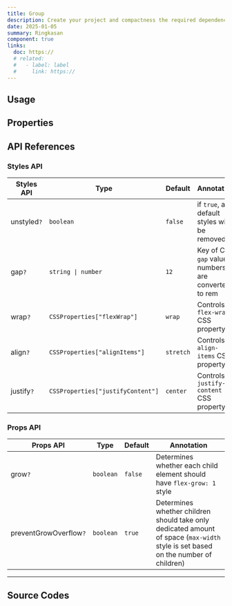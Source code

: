 ```yaml
---
title: Group
description: Create your project and compactness the required dependencies.
date: 2025-01-05
summary: Ringkasan
component: true
links:
  doc: https://
  # related:
  #   - label: label
  #     link: https://
---
```


## Usage

<GroupDemosUsage />

## Properties

<GroupDemosConfigurator />

## API References

### Styles API

| Styles API  | Type                              | Default   | Annotation                                            |
| ----------- | --------------------------------- | --------- | ----------------------------------------------------- |
| unstyled`?` | `boolean`                         | `false`   | if `true`, all default styles will be removed         |
| gap`?`      | `string \| number`                | `12`      | Key of CSS `gap` values, numbers are converted to rem |
| wrap`?`     | `CSSProperties["flexWrap"]`       | `wrap`    | Controls `flex-wrap` CSS property                     |
| align`?`    | `CSSProperties["alignItems"]`     | `stretch` | Controls `align-items` CSS property                   |
| justify`?`  | `CSSProperties["justifyContent"]` | `center`  | Controls `justify-content` CSS property               |

### Props API

| Props API              | Type      | Default | Annotation                                                                                                                        |
| ---------------------- | --------- | ------- | --------------------------------------------------------------------------------------------------------------------------------- |
| grow`?`                | `boolean` | `false` | Determines whether each child element should have `flex-grow: 1` style                                                            |
| preventGrowOverflow`?` | `boolean` | `true`  | Determines whether children should take only dedicated amount of space (`max-width` style is set based on the number of children) |

---

## Source Codes

<SourceCodes name="group" />
